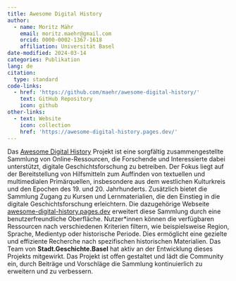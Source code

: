```yaml
---
title: Awesome Digital History
author:
  - name: Moritz Mähr
    email: moritz.maehr@gmail.com
    orcid: 0000-0002-1367-1618
    affiliation: Universität Basel
date-modified: 2024-03-14
categories: Publikation
lang: de
citation:
  type: standard
code-links:
  - href: 'https://github.com/maehr/awesome-digital-history/'
    text: GitHub Repository
    icon: github
other-links:
  - text: Website
    icon: collection
    href: 'https://awesome-digital-history.pages.dev/'
---
```


Das [Awesome Digital History](https://github.com/maehr/awesome-digital-history/) Projekt ist eine sorgfältig zusammengestellte Sammlung von Online-Ressourcen, die Forschende und Interessierte dabei unterstützt, digitale Geschichtsforschung zu betreiben. Der Fokus liegt auf der Bereitstellung von Hilfsmitteln zum Auffinden von textuellen und multimedialen Primärquellen, insbesondere aus dem westlichen Kulturkreis und den Epochen des 19. und 20. Jahrhunderts. Zusätzlich bietet die Sammlung Zugang zu Kursen und Lernmaterialien, die den Einstieg in die digitale Geschichtsforschung erleichtern. Die dazugehörige Webseite [awesome-digital-history.pages.dev](https://awesome-digital-history.pages.dev/) erweitert diese Sammlung durch eine benutzerfreundliche Oberfläche. Nutzer\*innen können die verfügbaren Ressourcen nach verschiedenen Kriterien filtern, wie beispielsweise Region, Sprache, Medientyp oder historische Periode. Dies ermöglicht eine gezielte und effiziente Recherche nach spezifischen historischen Materialien. Das Team von **Stadt.Geschichte.Basel** hat aktiv an der Entwicklung dieses Projekts mitgewirkt. Das Projekt ist offen gestaltet und lädt die Community ein, durch Beiträge und Vorschläge die Sammlung kontinuierlich zu erweitern und zu verbessern.